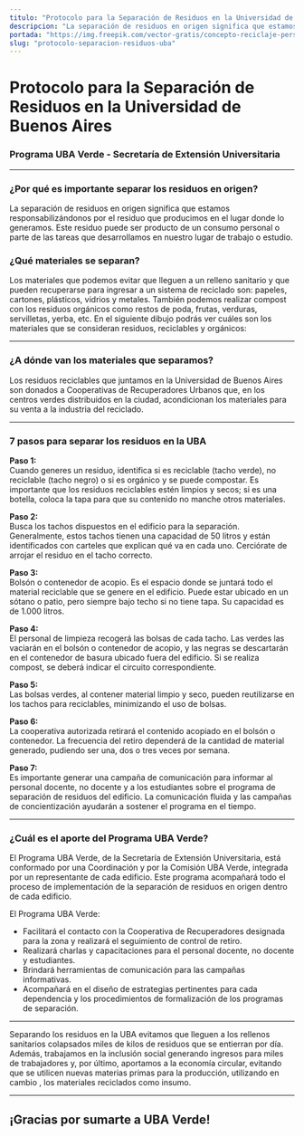 ```yaml
---
titulo: "Protocolo para la Separación de Residuos en la Universidad de Buenos Aires"
descripcion: "La separación de residuos en origen significa que estamos responsabilizándonos por el residuo que producimos en el lugar donde lo generamos. Este residuo puede ser producto de un consumo personal o parte las tareas que desarrollamos en nuestro lugar de trabajo o estudio"
portada: "https://img.freepik.com/vector-gratis/concepto-reciclaje-personas_23-2148534959.jpg"
slug: "protocolo-separacion-residuos-uba"
---
```


# Protocolo para la Separación de Residuos en la Universidad de Buenos Aires

### Programa UBA Verde - Secretaría de Extensión Universitaria

---

### ¿Por qué es importante separar los residuos en origen?

La separación de residuos en origen significa que estamos responsabilizándonos por el residuo que producimos en el lugar donde lo generamos. Este residuo puede ser producto de un consumo personal o parte de las tareas que desarrollamos en nuestro lugar de trabajo o estudio.

### ¿Qué materiales se separan?

Los materiales que podemos evitar que lleguen a un relleno sanitario y que pueden recuperarse para ingresar a un sistema de reciclado son: papeles, cartones, plásticos, vidrios y metales. También podemos realizar compost con los residuos orgánicos como restos de poda, frutas, verduras, servilletas, yerba, etc. En el siguiente dibujo podrás ver cuáles son los materiales que se consideran residuos, reciclables y orgánicos:

---

### ¿A dónde van los materiales que separamos?

Los residuos reciclables que juntamos en la Universidad de Buenos Aires son donados a Cooperativas de Recuperadores Urbanos que, en los centros verdes distribuidos en la ciudad, acondicionan los materiales para su venta a la industria del reciclado.

---

### 7 pasos para separar los residuos en la UBA

**Paso 1:**  
Cuando generes un residuo, identifica si es reciclable (tacho verde), no reciclable (tacho negro) o si es orgánico y se puede compostar. Es importante que los residuos reciclables estén limpios y secos; si es una botella, coloca la tapa para que su contenido no manche otros materiales.

**Paso 2:**  
Busca los tachos dispuestos en el edificio para la separación. Generalmente, estos tachos tienen una capacidad de 50 litros y están identificados con carteles que explican qué va en cada uno. Cerciórate de arrojar el residuo en el tacho correcto.

**Paso 3:**  
Bolsón o contenedor de acopio. Es el espacio donde se juntará todo el material reciclable que se genere en el edificio. Puede estar ubicado en un sótano o patio, pero siempre bajo techo si no tiene tapa. Su capacidad es de 1.000 litros.

**Paso 4:**  
El personal de limpieza recogerá las bolsas de cada tacho. Las verdes las vaciarán en el bolsón o contenedor de acopio, y las negras se descartarán en el contenedor de basura ubicado fuera del edificio. Si se realiza compost, se deberá indicar el circuito correspondiente.

**Paso 5:**  
Las bolsas verdes, al contener material limpio y seco, pueden reutilizarse en los tachos para reciclables, minimizando el uso de bolsas.

**Paso 6:**  
La cooperativa autorizada retirará el contenido acopiado en el bolsón o contenedor. La frecuencia del retiro dependerá de la cantidad de material generado, pudiendo ser una, dos o tres veces por semana.

**Paso 7:**  
Es importante generar una campaña de comunicación para informar al personal docente, no docente y a los estudiantes sobre el programa de separación de residuos del edificio. La comunicación fluida y las campañas de concientización ayudarán a sostener el programa en el tiempo.

---

### ¿Cuál es el aporte del Programa UBA Verde?

El Programa UBA Verde, de la Secretaría de Extensión Universitaria, está conformado por una Coordinación y por la Comisión UBA Verde, integrada por un representante de cada edificio. Este programa acompañará todo el proceso de implementación de la separación de residuos en origen dentro de cada edificio.

El Programa UBA Verde:

- Facilitará el contacto con la Cooperativa de Recuperadores designada para la zona y realizará el seguimiento de control de retiro.
- Realizará charlas y capacitaciones para el personal docente, no docente y estudiantes.
- Brindará herramientas de comunicación para las campañas informativas.
- Acompañará en el diseño de estrategias pertinentes para cada dependencia y los procedimientos de formalización de los programas de separación.

---

Separando los residuos en la UBA evitamos
que lleguen a los rellenos sanitarios
colapsados miles de kilos de residuos que se
entierran por día. Además, trabajamos en la
inclusión social generando ingresos para
miles de trabajadores y, por último,
aportamos a la economía circular, evitando
que se utilicen nuevas materias primas para
la producción, utilizando en cambio , los
materiales reciclados como insumo.

---

¡Gracias por sumarte a UBA Verde!
---